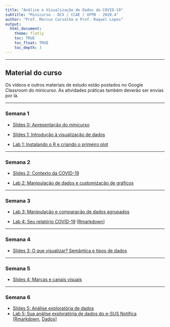 ```yaml
---
title: "Análise e Visualização de Dados da COVID-19"
subtitle: "Minicurso - DCX / CCAE / UFPB - 2020.4"
author: "Prof. Marcus Carvalho e Prof. Raquel Lopes"
output:
  html_document:
    theme: flatly
    toc: TRUE
    toc_float: TRUE
    toc_depth: 3
---
```


******

## Material do curso

Os vídeos e outros materiais de estudo estão postados no Google Classroom do minicurso.
As atividades práticas também deverão ser envias por lá.

******

### Semana 1

- [Slides 0: Apresentação do minicurso](slides/00-apresentacao.html)

- [Slides 1: Introdução à visualização de dados](slides/01-introducao-vis.html)

- [Lab 1: Instalando o R e criando o primeiro plot](labs/01-instalacao_r.html)

******

### Semana 2

- [Slides 2: Contexto da COVID-19](slides/02-contexto-covid.html)

- [Lab 2: Manipulação de dados e customização de gráficos](labs/02-manipulacao_customizacao.html)

******

### Semana 3

- [Lab 3: Manipulação e comparação de dados agrupados](labs/03-comparacao.html)

- [Lab 4: Seu relatório COVID-19](labs/04-seu_relatorio_covid19.html) [[Rmarkdown](https://github.com/analise-de-dados-ufpb/vis-covid/blob/master/labs/04-seu_relatorio_covid19.Rmd)]

******

### Semana 4

- [Slides 3: O que visualizar? Semântica e tipos de dados](slides/03-o-que-visualizar.html)

******

### Semana 5

- [Slides 4: Marcas e canais visuais](slides/04-marcas-canais.html)

******

### Semana 6

- [Slides 5: Análise exploratória de dados](slides/05-eda.html)
- [Lab 5: Sua análise exploratória de dados do e-SUS Notifica](labs/05-analise-exploratoria-esus.html) [[Rmarkdown](labs/05-analise-exploratoria-esus.Rmd), [Dados](data/dados-pb.csv.gz)]
